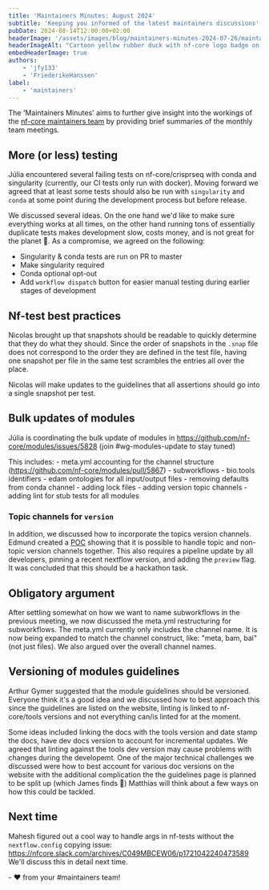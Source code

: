 ```yaml
---
title: 'Maintainers Minutes: August 2024'
subtitle: 'Keeping you informed of the latest maintainers discussions'
pubDate: 2024-08-14T12:00:00+02:00
headerImage: '/assets/images/blog/maintainers-minutes-2024-07-26/maintainers_duck.png'
headerImageAlt: "Cartoon yellow rubber duck with nf-core logo badge on it's body with the nf-core logo."
embedHeaderImage: true
authors:
    - 'jfy133'
    - 'FriederikeHanssen'
label:
    - 'maintainers'
---
```


The 'Maintainers Minutes' aims to further give insight into the workings of the [nf-core maintainers team](/governance#maintainers)
by providing brief summaries of the monthly team meetings.


## More (or less) testing

Júlia encountered several failing tests on nf-core/crisprseq with conda and singularity (currently, our CI tests only run with docker).
Moving forward we agreed that at least some tests should also be run with `singularity` and `conda` at some point during the development process but before release.

We discussed several ideas. 
On the one hand we'd like to make sure everything works at all times, on the other hand running tons of essentially duplicate tests makes development slow, costs money, and is not great for the planet 🌳.
As a compromise, we agreed on the following: 

- Singularity & conda tests are run on PR to master 
- Make singularity required 
- Conda optional opt-out 
- Add `workflow dispatch` button for easier manual testing during earlier stages of development

## Nf-test best practices

Nicolas brought up that snapshots should be readable to quickly determine that they do what they should. Since the order of snapshots in the `.snap` file
does not correspond to the order they are defined in the test file, having one snapshot per file in the same test
scrambles the entries all over the place.

Nicolas will make updates to the guidelines that all assertions should go into a single snapshot per test.

## Bulk updates of modules

Júlia is coordinating the bulk update of modules in https://github.com/nf-core/modules/issues/5828 (join #wg-modules-update to stay tuned)

This includes: - meta.yml accounting for the channel structure (https://github.com/nf-core/modules/pull/5867) - subworkflows - bio.tools identifiers - edam ontologies for all input/output files - removing defaults from conda channel - adding lock files - adding version topic channels - adding lint for stub tests for all modules

### Topic channels for `version`

In addition, we discussed how to incorporate the topics version channels. Edmund created a [POC](https://github.com/nf-core/nascent/pull/150) showing that
it is possible to handle topic and non-topic version channels together.
This also requires a pipeline update by all developers, pinning a recent nextflow version, and adding the `preview` flag.
It was concluded that this should be a hackathon task.

## Obligatory argument

After settling somewhat on how we want to name subworkflows in the previous meeting, we now discussed the meta.yml restructuring for subworkflows.
The meta.yml currently only includes the channel name. It is now being expanded to match the channel construct, like: "meta, bam, bai" (not just files).
We also argued over the overall channel names.

## Versioning of modules guidelines

Arthur Gymer suggested that the module guidelines should be versioned.
Everyone think it's a good idea and we discussed how to best approach this since the guidelines are listed on the website, linting is linked to nf-core/tools versions
and not everything can/is linted for at the moment.

Some ideas included linking the docs with the tools version and date stamp the docs, have dev docs version to account for incremental updates. We agreed that linting against the tools dev version may cause
problems with changes during the developemt.
One of the major technical challenges we discussed were how to best account for various doc versions on the website with the additional complication the the guidelines page is planned to be split up (which James finds 🤢)
Matthias will think about a few ways on how this could be tackled.

## Next time

Mahesh figured out a cool way to handle args in nf-tests without the `nextflow.config` copying issue: https://nfcore.slack.com/archives/C049MBCEW06/p1721042240473589
We'll discuss this in detail next time.

\- :heart: from your #maintainers team!

